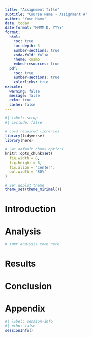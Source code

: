 ```yaml
---
title: "Assignment Title"
subtitle: "Course Name - Assignment #"
author: "Your Name"
date: today
date-format: "MMMM D, YYYY"
format: 
  html:
    toc: true
    toc-depth: 3
    number-sections: true
    code-fold: false
    theme: cosmo
    embed-resources: true
  pdf:
    toc: true
    number-sections: true
    colorlinks: true
execute:
  warning: false
  message: false
  echo: true
  cache: false
---
```


```r
#| label: setup
#| include: false

# Load required libraries
library(tidyverse)
library(here)

# Set default chunk options
knitr::opts_chunk$set(
  fig.width = 8,
  fig.height = 6,
  fig.align = "center",
  out.width = "80%"
)

# Set ggplot theme
theme_set(theme_minimal())
```

# Introduction

# Analysis

```r
# Your analysis code here
```

# Results

# Conclusion

# Appendix

```r
#| label: session-info
#| echo: false
sessionInfo()
```
